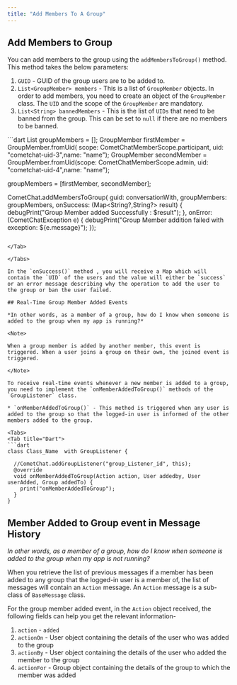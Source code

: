 ```yaml
---
title: "Add Members To A Group"
---
```




## Add Members to Group

You can add members to the group using the `addMembersToGroup()` method. This method takes the below parameters:

1. `GUID` - GUID of the group users are to be added to.
2. `List<GroupMember> members` - This is a list of `GroupMember` objects. In order to add members, you need to create an object of the `GroupMember` class. The `UID` and the scope of the `GroupMember` are mandatory.
3. `List<String> bannedMembers` - This is the list of `UIDs` that need to be banned from the group. This can be set to `null` if there are no members to be banned.

<Tabs>
<Tab title="Dart">
```dart
List<GroupMember> groupMembers = [];
GroupMember firstMember = GroupMember.fromUid(
  scope: CometChatMemberScope.participant,
  uid: "cometchat-uid-3",name: "name");
GroupMember secondMember = GroupMember.fromUid(scope: CometChatMemberScope.admin,
  uid: "cometchat-uid-4",name: "name");

groupMembers = [firstMember, secondMember];

CometChat.addMembersToGroup( guid: conversationWith,
          groupMembers: groupMembers,
          onSuccess: (Map<String?,String?> result) {
            debugPrint("Group Member added Successfully : $result");
          },
          onError: (CometChatException e) {
            debugPrint("Group Member addition failed with exception: ${e.message}");
          });
```

</Tab>

</Tabs>

In the `onSuccess()` method , you will receive a Map which will contain the `UID` of the users and the value will either be `success` or an error message describing why the operation to add the user to the group or ban the user failed.

## Real-Time Group Member Added Events

*In other words, as a member of a group, how do I know when someone is added to the group when my app is running?*

<Note>

When a group member is added by another member, this event is triggered. When a user joins a group on their own, the joined event is triggered.

</Note>

To receive real-time events whenever a new member is added to a group, you need to implement the `onMemberAddedToGroup()` methods of the `GroupListener` class.

* `onMemberAddedToGroup()` - This method is triggered when any user is added to the group so that the logged-in user is informed of the other members added to the group.

<Tabs>
<Tab title="Dart">
```dart
class Class_Name  with GroupListener {

  //CometChat.addGroupListener("group_Listener_id", this);
  @override
  void onMemberAddedToGroup(Action action, User addedby, User userAdded, Group addedTo) {
    print("onMemberAddedToGroup");
  }
}
```

</Tab>

</Tabs>

## Member Added to Group event in Message History

*In other words, as a member of a group, how do I know when someone is added to the group when my app is not running?*

When you retrieve the list of previous messages if a member has been added to any group that the logged-in user is a member of, the list of messages will contain an `Action` message. An `Action` message is a sub-class of `BaseMessage` class.

For the group member added event, in the `Action` object received, the following fields can help you get the relevant information-

1. `action` - `added`
2. `actionOn` - User object containing the details of the user who was added to the group
3. `actionBy` - User object containing the details of the user who added the member to the group
4. `actionFor` - Group object containing the details of the group to which the member was added
